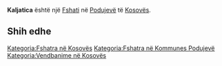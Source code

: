 {{Fshat në Kosovës
 | Emri                = Kaljatica
 | EmriAlt                = Kalatica,Kalatice,Kalaticë,Kaletice,Kaleticë,Kaljatica,Kaljetica,Koljetica,Lugez,Lugeza,Lugëz,Lugëza,Каљатица
 | Emri (Rasa dhanore) = 
 | Figura              = 
 | Shteti              = Kosovës
 | Komuna              = Podujevë
 | Kodi postar         = 
 | Sipërfaqja          = 

 | Popullsia           = 

 | Regj. i popullsisë  = 
 | Dend. e popullsisë  = 
 | Faqja zyrtare       = 
 <!--- Koordinatat ----> 
 | Gjerësia            = 42.81667
 | Gjatësia            = 21.38639
 | Lartësia            = 
}}
'''Kaljatica''' është një [[Fshati]] në [[Podujevë]] të [[Kosovës]].

<!-- == Gjeografia == -->
<!-- == Historia == -->
<!-- == Demografia == -->
== Shih edhe ==
{{Komuna Podujevë}}
{{Kosovo-Administrata-Cung}}

[[Kategoria:Fshatra në Kosovës]]
[[Kategoria:Fshatra në Kommunes Podujevë]]
[[Kategoria:Vendbanime në Kosovës]]